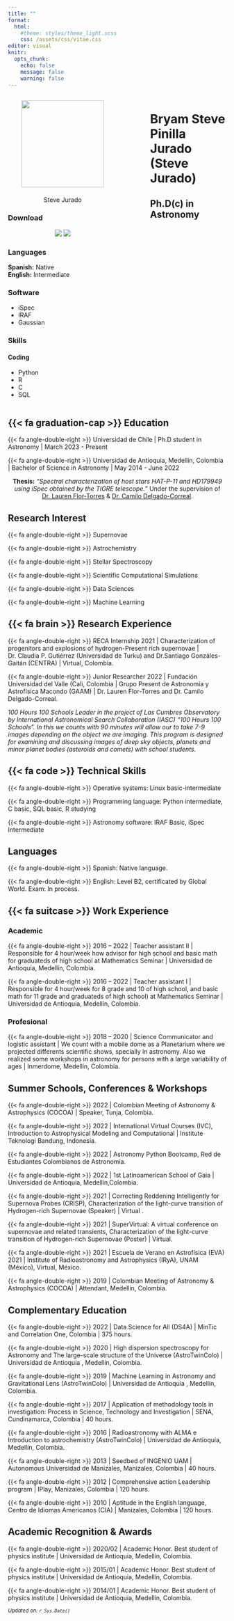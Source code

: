 ```yaml
---
title: ""
format: 
  html:
    #theme: styles/theme_light.scss
    css: /assets/css/vitae.css
editor: visual
knitr:
  opts_chunk: 
    echo: false
    message: false
    warning: false
---
```


<!-- Sidebar -->

::::::: columns
::: {.column .aside width="100%"}
<center>

<a href='https://jurados.github.io' target='_blank'> <img src="/assets/images/profile.png" width="190" height="200"/> </a>

<p style="color:black; font-size:20px">

Steve Jurado

</p>

</center>

<center><span style="font-size: 1.5em;"> <a href='https://jurados.github.io' target='_blank'><i class="fa fa-home"></i></a> <a href='https://github.com/jurados' target='_blank'><i class="fa-brands fa-github"></i></a> <a href='https://twitter.com/SteveJurado' target='_blank'><i class="fa-brands fa-twitter"></i></a> <a href='https://www.facebook.com/steve.juradopinilla' target='_blank'><i class="fa-brands fa-facebook"></i></a></center>

</span>

### Download

<center><a href="assets/docs/cv_español.pdf" target="_blank"><img src="https://img.shields.io/badge/-Espa%C3%B1ol-blue?style=for-the-badge&amp;color=black"/></a> <a href="assets/docs/cv_english.pdf" target="_blank"><img src="https://img.shields.io/badge/-English-blue?style=for-the-badge&amp;color=black"/></a></center>

### Languages

**Spanish:** Native <br> **English:** Intermediate

### Software

-   iSpec
-   IRAF
-   Gaussian

### Skills

#### Coding

-   Python
-   R
-   C
-   SQL
:::

::: {.column width="5%"}
:::

::: columns
:::

::: {.column width="70%"}
<!-- Functions -->

````{=html}
<!--
```r
col_br <- function(col){
    dplyr::if_else(
      !is.na(col) & col != "N/A|NA", 
      paste0(col, ""),
      ""
    )
}
col_br_loc <- function(col){
    dplyr::if_else(
      !is.na(col) & col != "N/A|NA", 
      paste0('<i class="fa-solid fa-location-dot"></i> ', col),
      ""
    )
}
create_section <- function(cv_data, section_name){
  cv_data |>
    dplyr::mutate(in_resume = as.character(in_resume),
                  end = tidyr::replace_na(end, 9999),
                  loc = dplyr::if_else(loc == "Online", NA_character_, loc)) |>
    dplyr::filter(in_resume %in% c("TRUE", "VERDADEIRO"), section == section_name) |>
    dplyr::select(section:description_1) |>
    dplyr::arrange(desc(end), desc(start)) |>
    dplyr::mutate(
      date =
        dplyr::case_when(
          end == 9999 ~ glue::glue("Current <br> | <br> {start}"),
          end != start ~ glue::glue("{end} <br> | <br> {start}"),
          end == start ~ glue::glue("{end}"),
          TRUE ~ ""
        ) ,
      .before = everything()
    ) |>
    dplyr::mutate(
      main_text =
        glue::glue(
          "**{title}** <br> {col_br(institution)} {col_br(description_1)} {col_br_loc(loc)}"),
      .after = date
    ) |>
    dplyr::select(-c(start, end, section, title, institution, loc, description_1)) |>
    gt::gt() |>
    gt::fmt_markdown(columns = c(date, main_text)) |> 
    gt::tab_options(column_labels.hidden = TRUE, table.width = gt::pct(100)) |> 
    gt::cols_align(align = "left", columns = main_text)
}
```
-->
````

<!-- Main content -->

# Bryam Steve Pinilla Jurado (Steve Jurado)

## Ph.D(c) in Astronomy
:::
:::::::

```{=html}
<!--
<p style="text-align:justify">

Professional astronomer with a seven-semester chemistry degree and interests in natural and exact sciences, particularly astrophysics, mathematics, chemistry, and computer science, as well as work as a data scientist. Experience as a teacher of secondary basic education and higher education teaching physics, mathematics, and chemistry. Knowledgeable in conducting research and scientific communication. Group management skills, the handling of programs such as Python, SQL, and R, the handling of office automation tools, and the capacity and ability to simplify complex knowledge. A professional who excels at active listening, assertive communication, responsibility, planning, sensitivity to guidelines, organization, quality focus, activity control, learning and professional development, and professional analysis and problem solving. 

</p>
-->
```

## {{< fa graduation-cap >}} **Education**

{{< fa angle-double-right >}} Universidad de Chile \| Ph.D student in Astronomy \| March 2023 - Present

{{< fa angle-double-right >}} Universidad de Antioquia, Medellín, Colombia \| Bachelor of Science in Astronomy \| May 2014 - June 2022

<center>**Thesis:** *"Spectral characterization of host stars HAT-P-11 and HD179949 using iSpec obtained by the TIGRE telescope."* Under the supervision of <a href='https://scholar.google.com/citations?user=tOYfRkkAAAAJ&hl=es'>Dr. Lauren Flor-Torres</a> & <a href='https://scholar.google.com/citations?user=HXHGks0AAAAJ&hl=en'> Dr. Camilo Delgado-Correal</a>.</center>

## <i class="fa-solid fa-meteor"></i> **Research Interest**

::::: grid
::: g-col-6
{{< fa angle-double-right >}} Supernovae

{{< fa angle-double-right >}} Astrochemistry

{{< fa angle-double-right >}} Stellar Spectroscopy
:::

::: g-col-6
{{< fa angle-double-right >}} Scientific Computational Simulations

{{< fa angle-double-right >}} Data Sciences

{{< fa angle-double-right >}} Machine Learning
:::
:::::

## {{< fa brain >}} **Research Experience**

{{< fa angle-double-right >}} RECA Internship 2021 \| Characterization of progenitors and explosions of hydrogen-Present rich supernovae \| Dr. Claudia P. Gutiérrez (Universidad de Turku) and Dr.Santiago Gonzáles-Gaitán (CENTRA) \| Virtual, Colombia.

{{< fa angle-double-right >}} Junior Researcher 2022 \| Fundación Universidad del Valle (Cali, Colombia \| Grupo Present de Astronomía y Astrofísica Macondo (GAAM) \| Dr. Lauren Flor-Torres and Dr. Camilo Delgado-Correal.

<p style="text-align:justify">

*100 Hours 100 Schools Leader in the project of Las Cumbres Observatory by International Astronomical Search Collaboration (IASC) "100 Hours 100 Schools". In this we counts with 90 minutes will allow our to take 7-9 images depending on the object we are imaging. This program is designed for examining and discussing images of deep sky objects, planets and minor planet bodies (asteroids and comets) with school students.*

</p>

## {{< fa code >}} **Technical Skills**

{{< fa angle-double-right >}} Operative systems: Linux basic-intermediate

{{< fa angle-double-right >}} Programming language: Python intermediate, C basic, SQL basic, R studying

{{< fa angle-double-right >}} Astronomy software: IRAF Basic, iSpec Intermediate

## <i class='fa fa-language'></i> **Languages**

{{< fa angle-double-right >}} Spanish: Native language.

{{< fa angle-double-right >}} English: Level B2, certificated by Global World. Exam: In process.

## {{< fa suitcase >}} **Work Experience**

### Academic

{{< fa angle-double-right >}} 2016 – 2022 \| Teacher assistant II \| Responsible for 4 hour/week how advisor for high school and basic math for graduateds of high school at Mathematics Seminar \| Universidad de Antioquia, Medellín, Colombia.

{{< fa angle-double-right >}} 2016 – 2022 \| Teacher assistant I \| Responsible for 4 hour/week for 8 grade and 10 of high school, and basic math for 11 grade and graduateds of high school) at Mathematics Seminar \| Universidad de Antioquia, Medellín, Colombia.

### Profesional

{{< fa angle-double-right >}} 2018 – 2020 \| Science Communicator and logistic assistant \| We count with a mobile dome as a Planetarium where we projected differents scientific shows, specially in astronomy. Also we realized some workshops in astronomy for persons with a large variability of ages \| Inmerdome, Medellín, Colombia.

## <i class='fa-solid fa-earth-americas'></i> **Summer Schools, Conferences & Workshops**

{{< fa angle-double-right >}} 2022 \| Colombian Meeting of Astronomy & Astrophysics (COCOA) \| Speaker, Tunja, Colombia.

{{< fa angle-double-right >}} 2022 \| International Virtual Courses (IVC), Introduction to Astrophysical Modeling and Computational \| Institute Teknologi Bandung, Indonesia.

{{< fa angle-double-right >}} 2022 \| Astronomy Python Bootcamp, Red de Estudiantes Colombianos de Astronomía.

{{< fa angle-double-right >}} 2022 \| 1st Latinoamerican School of Gaia \| Universidad de Antioquia, Medellín,Colombia.

{{< fa angle-double-right >}} 2021 \| Correcting Reddening Intelligently for Supernova Probes (CRISP), Characterization of the light-curve transition of Hydrogen-rich Supernovae (Speaker) \| Virtual .

{{< fa angle-double-right >}} 2021 \| SuperVirtual: A virtual conference on supernovae and related transients, Characterization of the light-curve transition of Hydrogen-rich Supernovae (Poster) \| Virtual.

{{< fa angle-double-right >}} 2021 \| Escuela de Verano en Astrofísica (EVA) 2021 \| Institute of Radioastronomy and Astrophysics (IRyA), UNAM (México), Virtual, México.

{{< fa angle-double-right >}} 2019 \| Colombian Meeting of Astronomy & Astrophysics (COCOA) \| Attendant, Medellín, Colombia.

## <i class='fas fa-book-open'></i> **Complementary Education**

{{< fa angle-double-right >}} 2022 \| Data Science for All (DS4A) \| MinTic and Correlation One, Colombia \| 375 hours.

{{< fa angle-double-right >}} 2020 \| High dispersion spectroscopy for Astronomy and The large-scale structure of the Universe (AstroTwinColo) \| Universidad de Antioquia , Medellín, Colombia.

{{< fa angle-double-right >}} 2019 \| Machine Learning in Astronomy and Gravitational Lens (AstroTwinColo) \| Universidad de Antioquia , Medellín, Colombia.

{{< fa angle-double-right >}} 2017 \| Application of methodology tools in investigation: Process in Science, Technology and Investigation \| SENA, Cundinamarca, Colombia \| 40 hours.

{{< fa angle-double-right >}} 2016 \| Radioastronomy with ALMA e Introduction to astrochemistry (AstroTwinColo) \| Universidad de Antioquia, Medellín, Colombia.

{{< fa angle-double-right >}} 2013 \| Seedbed of INGENIO UAM \| Autonomous Universidad de Manizales, Manizales, Colombia \| 40 hours.

{{< fa angle-double-right >}} 2012 \| Comprehensive action Leadership program \| IPlay, Manizales, Colombia \| 120 hours.

{{< fa angle-double-right >}} 2010 \| Aptitude in the English language, Centro de Idiomas Americanos (CIA) \| Manizales, Colombia \| 120 hours.

## <i class="fa-solid fa-award"></i> **Academic Recognition & Awards**

{{< fa angle-double-right >}} 2020/02 \| Academic Honor. Best student of physics institute \| Universidad de Antioquia, Medellín, Colombia.

{{< fa angle-double-right >}} 2015/01 \| Academic Honor. Best student of physics institute \| Universidad de Antioquia, Medellín, Colombia.

{{< fa angle-double-right >}} 2014/01 \| Academic Honor. Best student of physics institute \| Universidad de Antioquia, Medellín, Colombia.

<small><em>Updated on: `r Sys.Date()`</em></small>